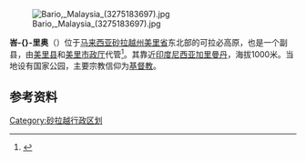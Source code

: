 {{NoteTA
|T=峇里奥副县}}
[[Image:Bario,_Malaysia_(3275183697).jpg|thumb]]

'''峇-{}-里奥'''（{{lang-ms|Bario}}）位于[[马来西亚|马来西亚]][[砂拉越州|砂拉越州]][[美里省|美里省]]东北部的可拉必高原，也是一个副县，由[[美里县|美里县]]和[[美里市政厅|美里市政厅]]代管<ref>{{cite news|url=http://news.seehua.com/?p=96904|title=巴里奥正式升格为副县|first=David|last=張|publisher=|accessdate=2020-04-06|archive-date=2017-10-21|archive-url=https://web.archive.org/web/20171021014244/http://news.seehua.com/?p=96904|dead-url=no}}</ref>。其靠近[[印度尼西亚|印度尼西亚]][[加里曼丹|加里曼丹]]，海拔1000米。当地设有国家公园，主要宗教信仰为[[基督教|基督教]]。

==参考资料==
{{Portal|马来西亚}}
{{reflist}}

{{马来西亚小作品}}
{{砂拉越}}
[[Category:砂拉越行政区划|Category:砂拉越行政区划]]